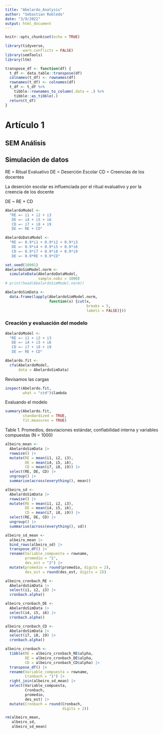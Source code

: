```yaml
---
title: "Abelardo_Analysis"
author: "Sebastian Robledo"
date: "3/9/2022"
output: html_document
---
```


```r
knitr::opts_chunk$set(echo = TRUE)
```

```r
library(tidyverse,
        warn.conflicts = FALSE)
library(semTools)
library(ltm)

transpose_df <- function(df) {
  t_df <- data.table::transpose(df)
  colnames(t_df) <- rownames(df)
  rownames(t_df) <- colnames(df)
  t_df <- t_df %>%
    tibble::rownames_to_column(.data = .) %>%
    tibble::as_tibble(.)
  return(t_df)
}
```

# Artículo 1

## SEM Análisis

## Simulación de datos

RE = Ritual Evaluativo
DE = Deserción Escolar
CD = Creencias de los docentes

La deserción escolar es influenciada por el ritual evaluativo y por la creencia de los docente 

DE ~ RE + CD

```r
AbelardoModel <- 
  "RE =~ i1 + i2 + i3
   DE =~ i4 + i5 + i6
   CD =~ i7 + i8 + i9
   DE =~ RE + CD"

AbelardoDataModel <- 
  "RE =~ 0.9*i1 + 0.9*i2 + 0.9*i3
   DE =~ 0.9*i4 + 0.9*i5 + 0.9*i6
   CD =~ 0.9*i7 + 0.9*i8 + 0.9*i9
   DE =~ 0.9*RE + 0.9*CD"

set.seed(10001)
AbelardoSimModel.norm <- 
  simulateData(AbelardoDataModel, 
               sample.nobs = 1000)
# print(head(AbelardoSimModel.norm))

AbelardoSimData <- 
  data.frame(lapply(AbelardoSimModel.norm, 
                    function(x) {cut(x, 
                                     breaks = 5, 
                                     labels = FALSE)}))
```




### Creación y evaluación del modelo

```r
AbelardoModel <- 
  "RE =~ i1 + i2 + i3
   DE =~ i4 + i5 + i6
   CD =~ i7 + i8 + i9
   DE =~ RE + CD"

Abelardo.fit <- 
  cfa(AbelardoModel, 
      data = AbelardoSimData)
```

Revisamos las cargas 

```r
inspect(Abelardo.fit, 
        what = "std")$lambda
```

Evaluando el modelo 

```r
summary(Abelardo.fit, 
        standardized = TRUE, 
        fit.measures = TRUE)
```

Table 1. Promedios, desviaciones estándar, confiabilidad interna y variables compuestas (N = 1000)

```r
albeiro_mean <- 
  AbelardoSimData |> 
  rowwise() |> 
  mutate(RE = mean(i1, i2, i3),
         DE = mean(i4, i5, i6), 
         CD = mean(i7, i8, i9)) |> 
  select(RE, DE, CD) |> 
  ungroup() |> 
  summarise(across(everything(), mean))

albeiro_sd <- 
  AbelardoSimData |> 
  rowwise() |> 
  mutate(RE = mean(i1, i2, i3),
         DE = mean(i4, i5, i6), 
         CD = mean(i7, i8, i9)) |> 
  select(RE, DE, CD) |> 
  ungroup() |> 
  summarise(across(everything(), sd))

albeiro_sd_mean <- 
  albeiro_mean |> 
  bind_rows(albeiro_sd) |> 
  transpose_df() |> 
  rename(Variable_compuesta = rowname,
         promedio = "1",
         des_est = "2") |> 
  mutate(promedio = round(promedio, digits = 2),
         des_est = round(des_est, digits = 2))

albeiro_cronbach_RE <-
  AbelardoSimData |> 
  select(i1, i2, i3) |> 
  cronbach.alpha() 

albeiro_cronbach_DE <-
  AbelardoSimData |> 
  select(i4, i5, i6) |> 
  cronbach.alpha() 

albeiro_cronbach_CD <-
  AbelardoSimData |> 
  select(i7, i8, i9) |> 
  cronbach.alpha() 

albeiro_cronbach <- 
  tibble(RE = albeiro_cronbach_RE$alpha,
         DE = albeiro_cronbach_DE$alpha,
         CD = albeiro_cronbach_CD$alpha) |> 
  transpose_df() |> 
  rename(Variable_compuesta = rowname,
         Cronbach = "1") |> 
  right_join(albeiro_sd_mean) |> 
  select(Variable_compuesta, 
         Cronbach, 
         promedio, 
         des_est) |> 
  mutate(Cronbach = round(Cronbach, 
                          digits = 2))

rm(albeiro_mean,
   albeiro_sd, 
   albeiro_sd_mean)
```
